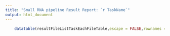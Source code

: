 --- 
title: "Small RNA pipeline Result Report: `r TaskName`"
output: html_document
---


```{r,echo=FALSE}
  	datatable(resultFileListTaskEachFileTable,escape = FALSE,rownames = FALSE) 
```

